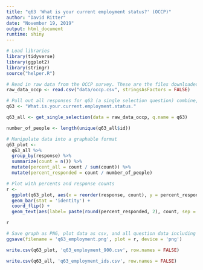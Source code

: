 ```yaml
---
title: "q63 'What is your current employment status?' (OCCP)"
author: "David Ritter"
date: "November 19, 2019"
output: html_document
runtime: shiny
---
```


```r
# Load libraries
library(tidyverse)
library(ggplot2)
library(stringr)
source("helper.R")
```

```r
# Read in raw data from the OCCP survey. These are the files downloaded from survey monkey saved as a .csv
raw_data_occp <- read.csv("data/occp.csv", stringsAsFactors = FALSE)
```

```r
# Pull out all responses for q63 (a single selection question) combine, then determine 'question n'
q63 <- "What.is.your.current.employment.status."

q63_all <- get_single_selection(data = raw_data_occp, q.name = q63)

number_of_people <- length(unique(q63_all$id))
```

```r
# Manipulate data into a graphable format
q63_plot <- 
  q63_all %>%
  group_by(response) %>%
  summarize(count = n()) %>%
  mutate(percent_all = count / sum(count)) %>%
  mutate(percent_responded = count / number_of_people)
```

```r
# Plot with percents and response counts
r <- 
  ggplot(q63_plot, aes(x = reorder(response, count), y = percent_responded)) +
  geom_bar(stat = 'identity') +
  coord_flip() +
  geom_text(aes(label= paste(round(percent_responded, 2), count, sep = "***")))

r
```

```r
# Save graph as PNG, plot data as csv, and all question data including response IDs as csv (save question n and N at end of plot file as "_x.x")
ggsave(filename = 'q63_employment.png', plot = r, device = 'png')

write.csv(q63_plot, 'q63_employment_900.csv', row.names = FALSE)

write.csv(q63_all, 'q63_employment_ids.csv', row.names = FALSE)
```
